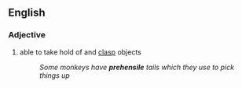 ==English==

===Adjective===
# able to take hold of and [[clasp]] objects
#:''Some monkeys have '''prehensile''' tails which they use to pick things up''